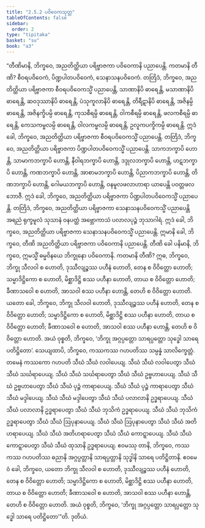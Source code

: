 ```yaml
---
title: "2.5.2 ပဝိဝေကသုတ္တ"
tableOfContents: false
sidebar:
  order: 2
type: "tipitaka"
basket: "su"
book: "a3"
---
```



<DynamicBreadcrumb />

<Division number="94" book="a3" e="ch" v="15" p="242">

<Paragraph number="793" book="a3">
“တီဏိမာနိ, ဘိက္ခဝေ, အညတိတ္ထိယာ ပရိဗ္ဗာဇကာ ပဝိဝေကာနိ ပညာပေန္တိ. ကတမာနိ တီဏိ? စီဝရပဝိဝေကံ, ပိဏ္ဍပါတပဝိဝေကံ, သေနာသနပဝိဝေကံ.
</Paragraph>

<Paragraph number="794" book="a3">
တတြိဒံ, ဘိက္ခဝေ, အညတိတ္ထိယာ ပရိဗ္ဗာဇကာ စီဝရပဝိဝေကသ္မိံ ပညာပေန္တိ, သာဏာနိပိ ဓာရေန္တိ, မသာဏာနိပိ ဓာရေန္တိ, ဆဝဒုဿာနိပိ ဓာရေန္တိ, ပံသုကူလာနိပိ ဓာရေန္တိ, တိရီဋာနိပိ ဓာရေန္တိ, အဇိနမ္ပိ ဓာရေန္တိ, အဇိနက္ခိပမ္ပိ ဓာရေန္တိ, ကုသစီရမ္ပိ ဓာရေန္တိ, ဝါကစီရမ္ပိ ဓာရေန္တိ, ဖလကစီရမ္ပိ ဓာရေန္တိ, ကေသကမ္ဗလမ္ပိ ဓာရေန္တိ, ဝါလကမ္ဗလမ္ပိ ဓာရေန္တိ, ဥလူကပက္ခိကမ္ပိ ဓာရေန္တိ. ဣဒံ ခေါ, ဘိက္ခဝေ, အညတိတ္ထိယာ ပရိဗ္ဗာဇကာ စီဝရပဝိဝေကသ္မိံ ပညာပေန္တိ.
</Paragraph>

<Paragraph number="795" book="a3">
တတြိဒံ, ဘိက္ခဝေ, အညတိတ္ထိယာ ပရိဗ္ဗာဇကာ ပိဏ္ဍပါတပဝိဝေကသ္မိံ ပညာပေန္တိ. သာကဘက္ခာပိ ဟောန္တိ, သာမာကဘက္ခာပိ ဟောန္တိ, နီဝါရဘက္ခာပိ ဟောန္တိ, ဒဒ္ဒုလဘက္ခာပိ ဟောန္တိ, ဟဋဘက္ခာပိ ဟောန္တိ, ကဏဘက္ခာပိ ဟောန္တိ, အာစာမဘက္ခာပိ ဟောန္တိ, ပိညာကဘက္ခာပိ ဟောန္တိ, တိဏဘက္ခာပိ ဟောန္တိ, ဂေါမယဘက္ခာပိ ဟောန္တိ, ဝနမူလဖလာဟာရာ ယာပေန္တိ ပဝတ္တဖလဘောဇီ. ဣဒံ ခေါ, ဘိက္ခဝေ, အညတိတ္ထိယာ ပရိဗ္ဗာဇကာ ပိဏ္ဍပါတပဝိဝေကသ္မိံ ပညာပေန္တိ.
</Paragraph>

<Paragraph number="796" book="a3">
တတြိဒံ, ဘိက္ခဝေ, အညတိတ္ထိယာ ပရိဗ္ဗာဇကာ သေနာသနပဝိဝေကသ္မိံ ပညာပေန္တိ အရညံ ရုက္ခမူလံ သုသာနံ ဝနပတ္ထံ အဗ္ဘောကာသံ ပလာလပုဉ္ဇံ ဘုသာဂါရံ. ဣဒံ ခေါ, ဘိက္ခဝေ, အညတိတ္ထိယာ ပရိဗ္ဗာဇကာ သေနာသနပဝိဝေကသ္မိံ ပညာပေန္တိ. ဣမာနိ ခေါ, ဘိက္ခဝေ, တီဏိ အညတိတ္ထိယာ ပရိဗ္ဗာဇကာ ပဝိဝေကာနိ ပညာပေန္တိ.
</Paragraph>

<Paragraph number="797" book="a3">
တီဏိ ခေါ ပနိမာနိ, ဘိက္ခဝေ, ဣမသ္မိံ ဓမ္မဝိနယေ ဘိက္ခုနော ပဝိဝေကာနိ. ကတမာနိ တီဏိ? ဣဓ, ဘိက္ခဝေ, ဘိက္ခု သီလဝါ စ ဟောတိ, ဒုဿီလျဉ္စဿ ပဟီနံ ဟောတိ, တေန စ ဝိဝိတ္တော ဟောတိ; သမ္မာဒိဋ္ဌိကော စ ဟောတိ, မိစ္ဆာဒိဋ္ဌိ စဿ ပဟီနာ ဟောတိ, တာယ စ ဝိဝိတ္တော ဟောတိ; ခီဏာသဝေါ စ ဟောတိ, အာသဝါ စဿ ပဟီနာ ဟောန္တိ, တေဟိ စ ဝိဝိတ္တော ဟောတိ. ယတော ခေါ, ဘိက္ခဝေ, ဘိက္ခု သီလဝါ ဟောတိ, ဒုဿီလျဉ္စဿ ပဟီနံ ဟောတိ, တေန စ ဝိဝိတ္တော ဟောတိ; သမ္မာဒိဋ္ဌိကော စ ဟောတိ, မိစ္ဆာဒိဋ္ဌိ စဿ ပဟီနာ ဟောတိ, တာယ စ ဝိဝိတ္တော ဟောတိ; ခီဏာသဝေါ စ ဟောတိ, အာသဝါ စဿ ပဟီနာ ဟောန္တိ, တေဟိ စ ဝိဝိတ္တော ဟောတိ. အယံ ဝုစ္စတိ, ဘိက္ခဝေ, ‘ဘိက္ခု အဂ္ဂပ္ပတ္တော သာရပ္ပတ္တော သုဒ္ဓေါ သာရေ ပတိဋ္ဌိတော’.
</Paragraph>

<Paragraph number="798" book="a3">
သေယျထာပိ, ဘိက္ခဝေ, ကဿကဿ ဂဟပတိဿ သမ္ပန္နံ သာလိက္ခေတ္တံ. တမေနံ ကဿကော ဂဟပတိ သီဃံ သီဃံ လဝါပေယျ. သီဃံ သီဃံ လဝါပေတွာ သီဃံ သီဃံ သင်္ဃရာပေယျ. သီဃံ သီဃံ သင်္ဃရာပေတွာ သီဃံ သီဃံ ဥဗ္ဗဟာပေယျ. သီဃံ သီဃံ ဥဗ္ဗဟာပေတွာ သီဃံ သီဃံ ပုဉ္ဇံ ကာရာပေယျ. သီဃံ သီဃံ ပုဉ္ဇံ ကာရာပေတွာ သီဃံ သီဃံ မဒ္ဒါပေယျ. သီဃံ သီဃံ မဒ္ဒါပေတွာ သီဃံ သီဃံ ပလာလာနိ ဥဒ္ဓရာပေယျ. သီဃံ သီဃံ ပလာလာနိ ဥဒ္ဓရာပေတွာ သီဃံ သီဃံ ဘုသိကံ ဥဒ္ဓရာပေယျ. သီဃံ သီဃံ ဘုသိကံ ဥဒ္ဓရာပေတွာ သီဃံ သီဃံ ဩပုနာပေယျ. သီဃံ သီဃံ ဩပုနာပေတွာ သီဃံ သီဃံ အတိဟရာပေယျ. သီဃံ သီဃံ အတိဟရာပေတွာ သီဃံ သီဃံ ကောဋ္ဋာပေယျ. သီဃံ သီဃံ ကောဋ္ဋာပေတွာ သီဃံ သီဃံ ထုသာနိ ဥဒ္ဓရာပေယျ. ဧဝမဿု တာနိ, ဘိက္ခဝေ, ကဿကဿ ဂဟပတိဿ ဓညာနိ အဂ္ဂပ္ပတ္တာနိ သာရပ္ပတ္တာနိ သုဒ္ဓါနိ သာရေ ပတိဋ္ဌိတာနိ.
</Paragraph>

<Paragraph number="799" book="a3">
ဧဝမေဝံ ခေါ, ဘိက္ခဝေ, ယတော ဘိက္ခု သီလဝါ စ ဟောတိ, ဒုဿီလျဉ္စဿ ပဟီနံ ဟောတိ, တေန စ ဝိဝိတ္တော ဟောတိ; သမ္မာဒိဋ္ဌိကော စ ဟောတိ, မိစ္ဆာဒိဋ္ဌိ စဿ ပဟီနာ ဟောတိ, တာယ စ ဝိဝိတ္တော ဟောတိ; ခီဏာသဝေါ စ ဟောတိ, အာသဝါ စဿ ပဟီနာ ဟောန္တိ, တေဟိ စ ဝိဝိတ္တော ဟောတိ. အယံ ဝုစ္စတိ, ဘိက္ခဝေ, ‘ဘိက္ခု အဂ္ဂပ္ပတ္တော သာရပ္ပတ္တော သုဒ္ဓေါ သာရေ ပတိဋ္ဌိတော’”တိ.

</Paragraph>
</Division>

<Paragraph number="800" type="center" book="a3">
ဒုတိယံ.
</Paragraph>